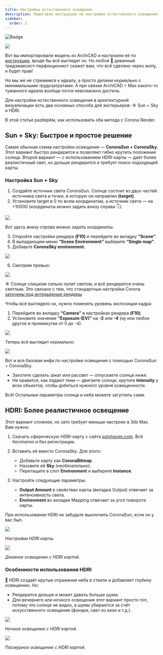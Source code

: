 ```yaml
---
title: Настройка естественного освещения
description: Пошаговая инструкция по настройке естественного освещения для архитектурной визуализации
sidebar:
  order: 2
---
```



![Badge](https://hitscounter.dev/api/hit?url=https%3A%2F%2Fstreletskiy.com%2Farchviz%2Fnatural-light%2F&label=&icon=eye&color=%233d50f5)

![](/img/archviz/natural-light/cover.jpg)

Вот вы импортировали модель из ArchiCAD и настроили её по [инструкции](../export-import/), вроде бы всё выглядит ок. Но любой 🏨 диванный тридэмаксист-перфекционист скажет вам, что всё сделано через жопу, и будет прав! 

Но мы же не стремимся к идеалу, а просто делаем нормально с минимальными трудозатратами. А при связке ArchiCAD + Max какого-то туманного идеала вообще почти невозможно достичь.

Для настройки естественного освещения в архитектурной визуализации есть два основных способа для экстерьеров: ☀️ Sun + Sky и HDRI.

В этой статье разберём, как использовать оба метода с Corona Render.

## Sun + Sky: Быстрое и простое решение

Самая обычная схема настройки освещения — **CoronaSun + CoronaSky**. Этот вариант быстро рендерится и позволяет гибко крутить положение солнца. 
Второй вариант — с использованием HDRI-карты — даёт более реалистичный свет, но дольше рендерится и требует поиск подходящей карты.

### Настройка Sun + Sky

1. Создайте источник света CoronaSun. Солнце состоит из двух частей: источника света и точки, в которую он направлен **(target)**.
2. Установите target в 0 по всем координатам, а источник света — на +10000 (координаты можно задать внизу справа 👇).

[![](/img/archviz/natural-light/001.jpg)](/img/archviz/natural-light/001.jpg)

_Вот здесь внизу справа можно задать координаты._

3. Откройте настройки рендера **(F10)** и перейдите во вкладку **“Scene”**.
4. В выпадающем меню **“Scene Environment”** выберите **“Single map”**.
5. Добавьте **CoronaSky environment**.

![](/img/archviz/natural-light/002.jpg)

6. Смотрим превью:

![](/img/archviz/natural-light/003.jpg)

☀️ Солнце слишком сильно лупит светом, и всё рендерится очень светлым. Это связано с тем, что стандартные настройки Corona 
[заточены под интерьерные рендеры](https://coronarenderer.freshdesk.com/support/solutions/articles/5000516719-how-to-add-daylight-to-my-scene-). 

Чтобы всё выглядело ок, нужно поменять уровень экспозиции кадра:

1. Перейдите во вкладку **“Camera”** в настройках рендера **(F10)**.
2. Установите значение **“Exposure (EV)”** на **-2** или **-4** (ну или любое другое в промежутке от 0 до -4).

[![](/img/archviz/natural-light/004.jpg)](/img/archviz/natural-light/004.jpg)

Теперь всё выглядит нормально:

[![](/img/archviz/natural-light/005.jpg)](/img/archviz/natural-light/005.jpg)

Вот и вся базовая инфа по настройке освещения с помощью CoronaSun + CoronaSky.
   - Захотите сделать закат или рассвет — отпускаете солнце ниже.
   - Не нравится, как падают тени — двигаете солнце, крутите **Intensity** у всех объектов, чтобы добиться нужного уровня освещенности.
   
Всё! Остальные параметры солнца и неба можете загуглить сами.

## HDRI: Более реалистичное освещение

Этот вариант сложнее, но зато требует меньше настроек в 3ds Max. Вам нужно:

1. Скачать сферическую HDRI-карту с сайта [polyhaven.com](https://polyhaven.com/hdris). Всё бесплатно и без регистрации.
2. Вставить её вместо CoronaSky. Для этого:
   - Добавьте карту как **CoronaBitmap**.
   - Назовите её **Sky** (необязательно).
   - Перетащите в слот **Environment** и выберите **Instance**.

3. Настройте следующие параметры:
   - **Output Amount** в свойствах карты (вкладка Output) отвечает за интенсивность света.
   - **Environment** во вкладке Mapping отвечает за угол поворота карты.

<Aside type="caution">
При использовании HDRI не забудьте выключить CoronaSun, если он у вас был.
</Aside>

[![](/img/archviz/natural-light/006.jpg)](/img/archviz/natural-light/006.jpg)

_Настройки HDRI карты._

[![](/img/archviz/natural-light/007.jpg)](/img/archviz/natural-light/007.jpg)

_Дневное освещение с HDRI картой._

### Особенности использования HDRI

💫 HDRI создаёт крутые отражения неба в стекле и добавляет глубину освещению. Но:

- Рендерится дольше и может давать больше шума.
- Для вечернего или ночного освещения этот вариант просто топ, потому что солнце не видно, а шумы убираются за счёт искусственного освещения (фонари, свет из окон и т.д.).

[![](/img/archviz/natural-light/008.jpg)](/img/archviz/natural-light/008.jpg)

_Ночное освещение с HDRI картой._

[![](/img/archviz/natural-light/009.jpg)](/img/archviz/natural-light/009.jpg)

_Пасмурное освещение с HDRI картой._